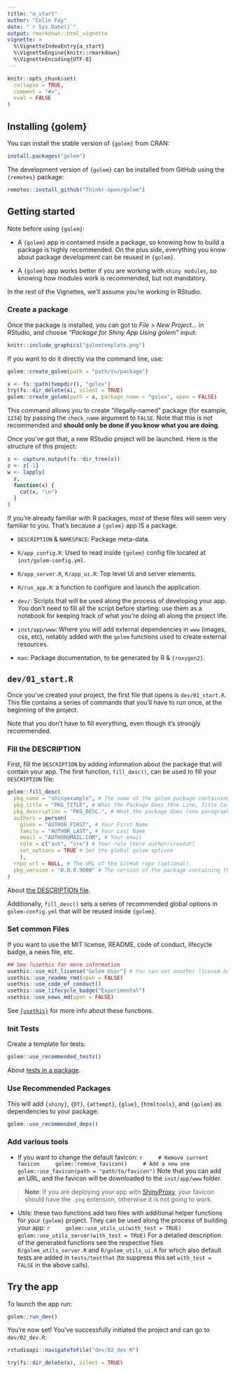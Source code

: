 ```yaml
---
title: "a_start"
author: "Colin Fay"
date: "`r Sys.Date()`"
output: rmarkdown::html_vignette
vignette: >
  %\VignetteIndexEntry{a_start}
  %\VignetteEngine{knitr::rmarkdown}
  %\VignetteEncoding{UTF-8}
---
```


<script type="text/javascript">
$(document).ready(function () {
  window.initializeCodeFolding("show" === "show");
});
</script>

```r
knitr::opts_chunk$set(
  collapse = TRUE,
  comment = "#>",
  eval = FALSE
)
```

## Installing {golem}

You can install the stable version of `{golem}` from CRAN:
``` r
install.packages("golem")
```

The development version of `{golem}` can be installed from GitHub using the `{remotes}` package:
```r
remotes::install_github("Thinkr-open/golem")
```

## Getting started

Note before using `{golem}`:

- A `{golem}` app is contained inside a package, so knowing how to build a package is highly recommended. On the plus side, everything you know about package development can be reused in `{golem}`.

- A `{golem}` app works better if you are working with `shiny modules`, so knowing how modules work is recommended, but not mandatory.

In the rest of the Vignettes, we'll assume you're working in RStudio.

### Create a package

Once the package is installed, you can got to _File > New Project..._ in RStudio, and choose _"Package for Shiny App Using golem"_ input:

```r
knitr::include_graphics("golemtemplate.png")
```

If you want to do it directly via the command line, use:

```r
golem::create_golem(path = "path/to/package")
```

```r
x <- fs::path(tempdir(), "golex")
try(fs::dir_delete(x), silent = TRUE)
golem::create_golem(path = x, package_name = "golex", open = FALSE)
```

This command allows you to create "illegally-named" package (for example, `1234`) by passing the `check_name` argument to `FALSE`. Note that this is not recommended and __should only be done if you know what you are doing__.

Once you've got that, a new RStudio project will be launched. Here is the structure of this project:

```r
z <- capture.output(fs::dir_tree(x))
z <- z[-1]
w <- lapply(
  z,
  function(x) {
    cat(x, "\n")
  }
)
```


If you're already familiar with R packages, most of these files will seem very familiar to you. That's because a `{golem}` app IS a package.

+ `DESCRIPTION` & `NAMESPACE`: Package meta-data.

+ `R/app_config.R`: Used to read inside `{golem}` config file located at `inst/golem-config.yml`.

+ `R/app_server.R`, `R/app_ui.R`: Top level UI and server elements.

+ `R/run_app.R`: a function to configure and launch the application.

+ `dev/`: Scripts that will be used along the process of developing your app. You don't need to fill all the script before starting: use them as a notebook for keeping track of what you're doing all along the project life.

+ `inst/app/www`: Where you will add external dependencies in `www` (images, css, etc), notably added with the `golem` functions used to create external resources.

+ `man`: Package documentation, to be generated by R & `{roxygen2}`.

## `dev/01_start.R`

Once you've created your project, the first file that opens is `dev/01_start.R`. This file contains a series of commands that you'll have to run once, at the beginning of the project.

Note that you don't have to fill everything, even though it's strongly recommended.

### Fill the DESCRIPTION

First, fill the `DESCRIPTION` by adding information about the package that will contain your app. The first function, `fill_desc()`, can be used to fill your `DESCRIPTION` file:

```r
golem::fill_desc(
  pkg_name = "shinyexample", # The name of the golem package containing the app (typically lowercase, no underscore or periods)
  pkg_title = "PKG_TITLE", # What the Package Does (One Line, Title Case, No Period)
  pkg_description = "PKG_DESC.", # What the package does (one paragraph).
  authors = person(
    given = "AUTHOR_FIRST", # Your First Name
    family = "AUTHOR_LAST", # Your Last Name
    email = "AUTHOR@MAIL.COM", # Your email
    role = c("aut", "cre") # Your role (here author/creator)
    set_options = TRUE # Set the global golem options
    ),
  repo_url = NULL, # The URL of the GitHub repo (optional),
  pkg_version = "0.0.0.9000" # The version of the package containing the app
)
```

About [the DESCRIPTION file](https://r-pkgs.org/description.html).

Additionally, `fill_desc()` sets a series of recommended global options in
`golem-config.yml` that will be reused inside `{golem}`.

### Set common Files

If you want to use the MIT license, README, code of conduct, lifecycle badge, a news file, etc.

```r
## See ?usethis for more information
usethis::use_mit_license("Golem User") # You can set another license here
usethis::use_readme_rmd(open = FALSE)
usethis::use_code_of_conduct()
usethis::use_lifecycle_badge("Experimental")
usethis::use_news_md(open = FALSE)
```

See [`{usethis}`](https://usethis.r-lib.org/) for more info about these functions.

### Init Tests

Create a template for tests:

```r
golem::use_recommended_tests()
```

About [tests in a package](https://r-pkgs.org/testing-basics.html).

### Use Recommended Packages

This will add `{shiny}`, `{DT}`, `{attempt}`, `{glue}`, `{htmltools}`, and 
`{golem}` as dependencies to your package:

```r
golem::use_recommended_deps()
```

### Add various tools

+ If you want to change the default favicon:
    ```r
    # Remove current favicon
    golem::remove_favicon()
    # Add a new one
    golem::use_favicon(path = "path/to/favicon")
    ```
Note that you can add an URL, and the favicon will be downloaded to the `inst/app/www` folder.

> **Note**: If you are deploying your app with [ShinyProxy](https://www.shinyproxy.io/), your favicon should have the `.png` extension, otherwise it is not going to work.

+ Utils: these two functions add two files with additional helper functions for
your `{golem}` project. They can be used along the process of building your app:
    ```r
    golem::use_utils_ui(with_test = TRUE)
    golem::use_utils_server(with_test = TRUE)
    ```
For a detailed description of the generated functions see the respective files 
`R/golem_utils_server.R` and `R/golem_utils_ui.R` for which also default tests 
are added in `tests/testthat` (to suppress this set `with_test = FALSE` in the
above calls).

## Try the app

To launch the app run:

```r
golem::run_dev()
```


You're now set! You've successfully initiated the project and can go to `dev/02_dev.R`:

```r
rstudioapi::navigateToFile("dev/02_dev.R")
```

```r
try(fs::dir_delete(x), silent = TRUE)
```

